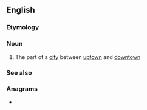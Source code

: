 {{also|Midtown}}
==English==
{{wikipedia}}

===Etymology===
{{prefix|en|mid|town}}

===Noun===
{{en-noun|-}}

# {{lb|en|US}} The part of a [[city]] between [[uptown]] and [[downtown]]

===See also===
{{col3|en
|Midtown
|Middleton
}}

===Anagrams===
* {{anagrams|en|a=dimnotw|twindom}}